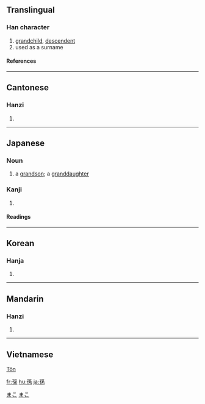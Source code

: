 {{see|孙}}

==Translingual==
===Han character===
{{Han char|rn=39|rad=子|as=07|sn=10|four=1249<sub>3</sub>|canj=弓木竹女火 (NDHVF)}}
# [[grandchild]], [[descendent]]
# used as a surname
====References====
{{Han ref|kx=0279.230|dkj=06987|dj=0548.190|hdz=21016.050|uh=5B6B|ud=23403|bh=AE5D|bd=44637}}
----
==Cantonese==
===Hanzi===
{{yue-hanzi|jyut=|y=syun1}}
# {{defn|Cantonese}}
----
==Japanese==
===Noun===
[[Category:1000_Japanese_basic_words|まこ]]
{{ja-noun|k|hira=まご|rom=mago|hidx=まこ}}
# a [[grandson]]; a [[granddaughter]]
[[Category:ja:Family|まこ]]

===Kanji===
{{ja-kanji|grade=|rs=子07}}
# {{defn|Japanese}} 
====Readings====
{{ja-readings|on=[[そん]] (son)|kun=[[まご]] (mago)}}
----
==Korean==
===Hanja===
{{ko-hanja|hangeul=손|rv=son|mr=son}}
# {{defn|Korean}}
----
==Mandarin==
===Hanzi===
{{cmn-hanzi|sim=孙|pin=[[sūn]] (sun1)|wg=sun<sup>1</sup>}}
# {{defn|Mandarin}}

----
==Vietnamese==
[[Tôn]]

[[fr:孫]]
[[hu:孫]]
[[ja:孫]]